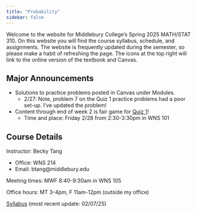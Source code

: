 ```yaml
---
title: "Probability"
sidebar: false
---
```


Welcome to the website for Middlebury College's Spring 2025 MATH/STAT 310. On this website you will find the course syllabus, schedule, and assignments. The website is frequently updated during the semester, so please make a habit of refreshing the page. The icons at the top right will link to the online version of the textbook and Canvas.

## Major Announcements

-   Solutions to practice problems posted in Canvas under Modules.
    -   2/27: Note, problem 7 on the Quiz 1 practice problems had a poor set-up. I've updated the problem!
-   Content through end of week 2 is fair game for [Quiz 1](assessments/exam.qmd)!
    -   Time and place: Friday 2/28 from 2:30-3:30pm in WNS 101

## Course Details

Instructor: Becky Tang

-   Office: WNS 214
-   Email: btang\@middlebury.edu

Meeting times: MWF 8:40-9:30am in WNS 105

Office hours: MT 3-4pm, F 11am-12pm (outside my office)

[Syllabus](310_syllabus.pdf) (most recent update: 02/07/25)
